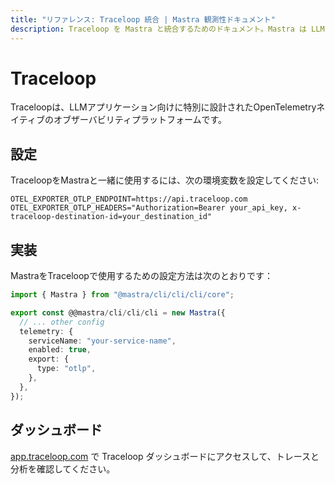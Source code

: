 ```yaml
---
title: "リファレンス: Traceloop 統合 | Mastra 観測性ドキュメント"
description: Traceloop を Mastra と統合するためのドキュメント。Mastra は LLM アプリケーション向けの OpenTelemetry ネイティブの観測性プラットフォームです。
---
```


# Traceloop

Traceloopは、LLMアプリケーション向けに特別に設計されたOpenTelemetryネイティブのオブザーバビリティプラットフォームです。

## 設定

TraceloopをMastraと一緒に使用するには、次の環境変数を設定してください:

```env
OTEL_EXPORTER_OTLP_ENDPOINT=https://api.traceloop.com
OTEL_EXPORTER_OTLP_HEADERS="Authorization=Bearer your_api_key, x-traceloop-destination-id=your_destination_id"
```

## 実装

MastraをTraceloopで使用するための設定方法は次のとおりです：

```typescript
import { Mastra } from "@mastra/cli/cli/cli/core";

export const @@mastra/cli/cli/cli = new Mastra({
  // ... other config
  telemetry: {
    serviceName: "your-service-name",
    enabled: true,
    export: {
      type: "otlp",
    },
  },
});
```

## ダッシュボード

[app.traceloop.com](https://app.traceloop.com) で Traceloop ダッシュボードにアクセスして、トレースと分析を確認してください。
